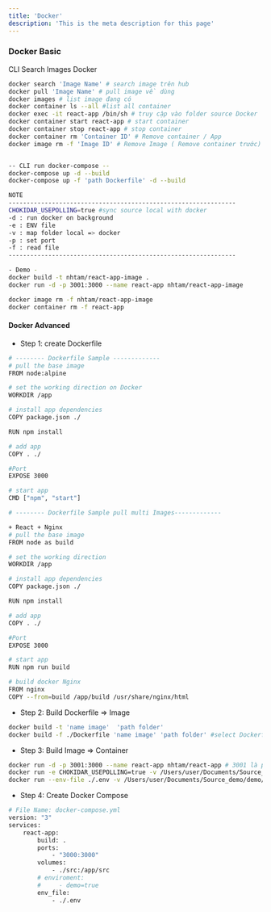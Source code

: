 ```yaml
---
title: 'Docker'
description: 'This is the meta description for this page'
---
```


### Docker Basic
CLI Search Images Docker
```bash
docker search 'Image Name' # search image trên hub
docker pull 'Image Name' # pull image về dùng
docker images # list image đang có
docker container ls --all #list all container 
docker exec -it react-app /bin/sh # truy cập vào folder source Docker
docker container start react-app # start container
docker container stop react-app # stop container
docker container rm 'Container ID' # Remove container / App
docker image rm -f 'Image ID' # Remove Image ( Remove container trước) '-f' --force 


-- CLI run docker-compose --
docker-compose up -d --build
docker-compose up -f 'path Dockerfile' -d --build
```

```bash
NOTE
---------------------------------------------------------------
CHOKIDAR_USEPOLLING=true #sync source local with docker 
-d : run docker on background
-e : ENV file
-v : map folder local => docker
-p : set port 
-f : read file
---------------------------------------------------------------

- Demo -
docker build -t nhtam/react-app-image .
docker run -d -p 3001:3000 --name react-app nhtam/react-app-image

docker image rm -f nhtam/react-app-image
docker container rm -f react-app
```

#### Docker Advanced 
- Step 1: create Dockerfile
```bash
# -------- Dockerfile Sample -------------
# pull the base image
FROM node:alpine

# set the working direction on Docker
WORKDIR /app

# install app dependencies
COPY package.json ./

RUN npm install

# add app
COPY . ./

#Port
EXPOSE 3000

# start app
CMD ["npm", "start"]

# -------- Dockerfile Sample pull multi Images-------------

+ React + Nginx
# pull the base image
FROM node as build

# set the working direction
WORKDIR /app

# install app dependencies
COPY package.json ./

RUN npm install

# add app
COPY . ./

#Port
EXPOSE 3000

# start app
RUN npm run build

# build docker Nginx
FROM nginx
COPY --from=build /app/build /usr/share/nginx/html

```

- Step 2: Build Dockerfile => Image
```bash
docker build -t 'name image'  'path folder' 
docker build -f ./Dockerfile 'name image' 'path folder' #select Dockerfile
```

- Step 3: Build Image => Container
```bash
docker run -d -p 3001:3000 --name react-app nhtam/react-app # 3001 là port của local , 3000 là port cua Docker 
docker run -e CHOKIDAR_USEPOLLING=true -v /Users/user/Documents/Source_demo/demo/reactdocker/src/:/app/src -d -p 3000:3000 --name react-app nhtam/react-app-image  #map folder local => docker
docker run --env-file ./.env -v /Users/user/Documents/Source_demo/demo/reactdocker/src/:/app/src -d -p 3000:3000 --name react-app nhtam/react-app-image
```

- Step 4: Create Docker Compose
```bash
# File Name: docker-compose.yml
version: "3"
services:
    react-app:
        build: .
        ports: 
            - "3000:3000"
        volumes:
            - ./src:/app/src
        # enviroment: 
        #     - demo=true
        env_file:
            - ./.env
```